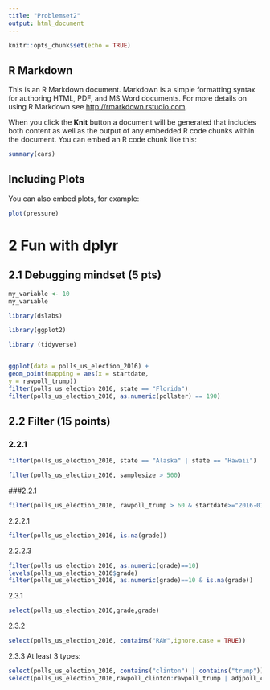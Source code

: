```yaml
---
title: "Problemset2"
output: html_document
---
```


```r
knitr::opts_chunk$set(echo = TRUE)
```

## R Markdown

This is an R Markdown document. Markdown is a simple formatting syntax for authoring HTML, PDF, and MS Word documents. For more details on using R Markdown see <http://rmarkdown.rstudio.com>.

When you click the **Knit** button a document will be generated that includes both content as well as the output of any embedded R code chunks within the document. You can embed an R code chunk like this:

```r
summary(cars)
```

## Including Plots

You can also embed plots, for example:

```r
plot(pressure)
```

# 2 Fun with dplyr

## 2.1 Debugging mindset (5 pts) 

```r
my_variable <- 10
my_varıable
```
```r
library(dslabs)

library(ggplot2)

library (tidyverse)


ggplot(data = polls_us_election_2016) +
geom_point(mapping = aes(x = startdate,
y = rawpoll_trump))
filter(polls_us_election_2016, state == "Florida")
filter(polls_us_election_2016, as.numeric(pollster) == 190)

```
## 2.2 Filter (15 points)
### 2.2.1
```r
filter(polls_us_election_2016, state == "Alaska" | state == "Hawaii")

```
```r
filter(polls_us_election_2016, samplesize > 500)
```

###2.2.1
```r
filter(polls_us_election_2016, rawpoll_trump > 60 & startdate>="2016-01-01" & startdate<="2016-01-31")

```





2.2.2.1

```r
filter(polls_us_election_2016, is.na(grade))
```

2.2.2.3
```r
filter(polls_us_election_2016, as.numeric(grade)==10)
levels(polls_us_election_2016$grade)
filter(polls_us_election_2016, as.numeric(grade)==10 & is.na(grade))
```   
2.3.1
```r
select(polls_us_election_2016,grade,grade)
```

2.3.2
```r
select(polls_us_election_2016, contains("RAW",ignore.case = TRUE))


```
2.3.3
At least 3 types:

```r
select(polls_us_election_2016, contains("clinton") | contains("trump"))
select(polls_us_election_2016,rawpoll_clinton:rawpoll_trump | adjpoll_clinton:adjpoll_trump )



```


